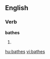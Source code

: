 
==English==

===Verb===
'''bathes'''

# {{third-person singular of|[[bathe]]}}

[[hu:bathes]]
[[vi:bathes]]